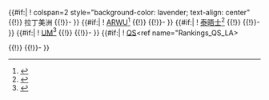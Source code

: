 <includeonly>
{{#if:{{{ARWU_LA|}}}{{{UM_LA}}}{{{QS_LA|}}}{{{THE_LA|}}}|
! colspan=2 style="background-color: lavender; text-align: center" {{!}} 拉丁美洲
{{!}}-
}}
{{#if:{{{ARWU_LA|}}}|
! [[世界大學學術排名|ARWU]]<ref name="Rankings_ARWU_LA">{{cite web|url=http://www.shanghairanking.com/ARWU2012.html|title=Academic Ranking of World Universities: Global |year=2012 |publisher=Institute of Higher Education, Shanghai Jiao Tong University |accessdate=October 7, 2012}}</ref>
{{!}} {{{ARWU_LA}}}
{{!}}-
}}
{{#if:{{{THE_LA|}}}|
! [[泰晤士高等教育世界大學排名|泰晤士]]<ref name="Rankings_THE_LA">{{Cite web|url=http://www.timeshighereducation.co.uk/world-university-rankings/2012-13/world-ranking |title=World University Rankings |year=2012 |publisher=The Times Higher Education|accessdate=October 7, 2012}}</ref>
{{!}} {{{THE_LA}}}
{{!}}-
}}
{{#if:{{{UM_LA|}}}|
! [[U-Multirank|UM]]<ref name="Rankings_UM_LA">{{cite web|url=http://www.u-multirank.eu/|title=U-Multirank - Multi-dimensional Global ranking of Universities |year=2012 |publisher=European Commission |accessdate=October 7, 2012}}</ref>
{{!}} {{{UM_LA}}}
{{!}}-
}}
{{#if:{{{QS_LA|}}}|
! [[QS世界排名|QS]]<ref name="Rankings_QS_LA>{{cite web |url=http://www.topuniversities.com/university-rankings/latin-american-university-rankings/2012 |title=QS Latin University Rankings |publisher=QS Quacquarelli Symonds Limited |accessdate=October 7, 2012 |year=2012}}</ref>
{{!}} {{{QS_LA}}}
{{!}}-
}}
</includeonly><noinclude>{{documentation}}</noinclude>